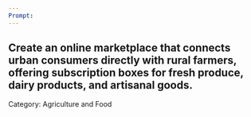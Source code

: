 ```yaml
---
Prompt:
---
```

Create an online marketplace that connects urban consumers directly with rural farmers, offering subscription boxes for fresh produce, dairy products, and artisanal goods.
---
Category: Agriculture and Food
